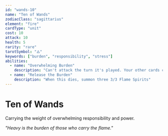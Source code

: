 ```yaml
---
id: "wands-10"
name: "Ten of Wands"
zodiacClass: "sagittarius"
element: "fire"
cardType: "unit"
cost: 10
attack: 10
health: 5
rarity: "rare"
tarotSymbol: "🜂"
keywords: ["burden", "responsibility", "stress"]
abilities:
  - name: "Overwhelming Burden"
    description: "Can't attack the turn it's played. Your other cards cost 1 more"
  - name: "Release the Burden"
    description: "When this dies, summon three 3/3 Flame Spirits"
---
```


# Ten of Wands

Carrying the weight of overwhelming responsibility and power.

*"Heavy is the burden of those who carry the flame."*